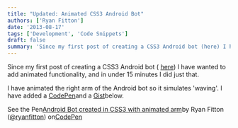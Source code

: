 ```yaml
---
title: "Updated: Animated CSS3 Android Bot"
authors: ['Ryan Fitton']
date: '2013-08-17'
tags: ['Development', 'Code Snippets']
draft: false
summary: 'Since my first post of creating a CSS3 Android bot (here) I have wanted to add animated functionality, and in under 15 minutes I did just that. I have animated the right arm of the Android bot so it simulates &#8216;waving&#8217;. I have added a CodePen and a Gist below. See the Pen Android Bot ...'
---
```


Since my first post of creating a CSS3 Android bot ( [here](https://ryanfitton.co.uk/blog/android-bot-created-in-css3-code-snippet/ "Android Bot created in CSS3 code snippet")) I have wanted to add animated functionality, and in under 15 minutes I did just that.

I have animated the right arm of the Android bot so it simulates 'waving'. I have added a [CodePen](https://codepen.io/ryanfitton/pen/xuikf "A CodePen demo of an animated CSS3 Android bot")and a [Gist](https://gist.github.com/ryanfitton/6258769 "Github Gist link to source code of an animated CSS3 Android bot")below.

See the Pen[Android Bot created in CSS3 with animated arm](https://codepen.io/ryanfitton/pen/xuikf)by Ryan Fitton ([\@ryanfitton](https://codepen.io/ryanfitton)) on[CodePen](http://codepen.io)
